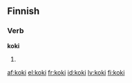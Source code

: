 ==Finnish==

===Verb===
'''koki'''

# {{fi-form of|kokea|type=verb|pr=third-person|pl=singular|mood=indicative|tense=past}}

[[af:koki]]
[[el:koki]]
[[fr:koki]]
[[id:koki]]
[[lv:koki]]
[[fi:koki]]